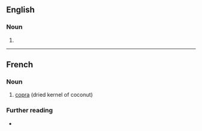 ==English==

===Noun===
{{en-noun}}

# {{archaic form of|copra|lang=en}}

----

==French==
{{wikipedia|lang=fr}}

===Noun===
{{fr-noun|m}}

# [[copra]] (dried kernel of coconut)

===Further reading===
* {{R:TLFi}}